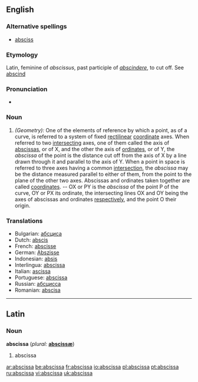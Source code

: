 ==English==

===Alternative spellings===
* [[absciss]]

===Etymology===
Latin, feminine of ''abscissus'', past participle of ''[[abscindere]]'', to cut off. See [[abscind]]

===Pronunciation===
*{{audio|en-us-abscissa.ogg|Audio (US)}}

===Noun===
{{en-noun}}
# ''(Geometry):'' One of the elements of reference by which a point, as of a curve, is referred to a system of fixed [[rectilinear]] [[coordinate]] axes.  When referred to two [[intersecting]] axes, one of them called the axis of [[abscissas]], or of X, and the other the axis of [[ordinate]]s, or of Y, the ''abscissa'' of the point is the distance cut off from the axis of X by a line drawn through it and parallel to the axis of Y.  When a point in space is referred to three axes having a common [[intersection]], the ''abscissa'' may be the distance measured parallel to either of them, from the point to the plane of the other two axes.  Abscissas and ordinates taken together are called [[coordinates]].  -- OX or PY is the ''abscissa'' of the point P of the curve, OY or PX its ordinate, the intersecting lines OX and OY being the axes of abscissas and ordinates [[respectively]], and the point O their origin.

===Translations===
*Bulgarian: [[абсциса]] {{f}}
*Dutch: [[abscis]] {{f}}
*French: [[abscisse]] {{f}}
*German: [[Abszisse]] {{f}}
*Indonesian: [[absis]]
*Interlingua: [[abscissa]]
*Italian: [[ascissa]] {{f}}
*Portuguese: [[abscissa]]
*Russian: [[абсцисса]] {{f}}
*Romanian: [[abscisa]] {{f}}
----

==Latin==
===Noun===
'''abscissa'''  (''plural:'' '''[[abscissæ]]''')
# abscissa

[[ar:abscissa]]
[[be:abscissa]]
[[fr:abscissa]]
[[io:abscissa]]
[[pl:abscissa]]
[[pt:abscissa]]
[[ru:abscissa]]
[[vi:abscissa]]
[[uk:abscissa]]